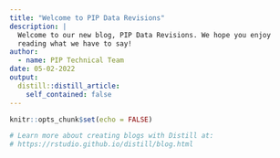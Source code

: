 ```yaml
---
title: "Welcome to PIP Data Revisions"
description: |
  Welcome to our new blog, PIP Data Revisions. We hope you enjoy 
  reading what we have to say!
author:
  - name: PIP Technical Team
date: 05-02-2022
output:
  distill::distill_article:
    self_contained: false
---
```


```r
knitr::opts_chunk$set(echo = FALSE)

# Learn more about creating blogs with Distill at:
# https://rstudio.github.io/distill/blog.html

```



